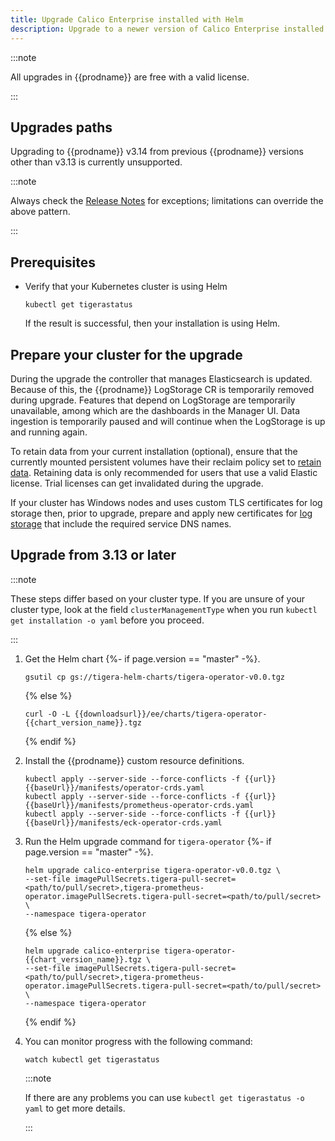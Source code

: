 ```yaml
---
title: Upgrade Calico Enterprise installed with Helm
description: Upgrade to a newer version of Calico Enterprise installed with Helm.
---
```


:::note

All upgrades in {{prodname}} are free with a valid license.

:::

## Upgrades paths

Upgrading to {{prodname}} v3.14 from previous {{prodname}} versions other than v3.13 is currently unsupported.

:::note

Always check the [Release Notes](../../../../release-notes/index.mdx) for exceptions; limitations can override the above pattern.

:::

## Prerequisites

- Verify that your Kubernetes cluster is using Helm

  ```bash-plain-text
  kubectl get tigerastatus
  ```

  If the result is successful, then your installation is using Helm.

## Prepare your cluster for the upgrade

During the upgrade the controller that manages Elasticsearch is updated. Because of this, the {{prodname}} LogStorage
CR is temporarily removed during upgrade. Features that depend on LogStorage are temporarily unavailable, among which
are the dashboards in the Manager UI. Data ingestion is temporarily paused and will continue when the LogStorage is
up and running again.

To retain data from your current installation (optional), ensure that the currently mounted persistent volumes
have their reclaim policy set to [retain data](https://kubernetes.io/docs/tasks/administer-cluster/change-pv-reclaim-policy/).
Retaining data is only recommended for users that use a valid Elastic license. Trial licenses can get invalidated during
the upgrade.

If your cluster has Windows nodes and uses custom TLS certificates for log storage then, prior to upgrade, prepare and apply new certificates for [log storage](../../../../maintenance/comms/log-storage-tls.mdx) that include the required service DNS names.

## Upgrade from 3.13 or later

:::note

These steps differ based on your cluster type. If you are unsure of your cluster type, look at the field `clusterManagementType` when you run `kubectl get installation -o yaml` before you proceed.

:::

1. Get the Helm chart
   {%- if page.version == "master" -%}.

   ```bash-plain-text
   gsutil cp gs://tigera-helm-charts/tigera-operator-v0.0.tgz
   ```

   {% else %}

   ```bash-plain-text
   curl -O -L {{downloadsurl}}/ee/charts/tigera-operator-{{chart_version_name}}.tgz
   ```

   {% endif %}

1. Install the {{prodname}} custom resource definitions.

   ```bash-plain-text
   kubectl apply --server-side --force-conflicts -f {{url}}{{baseUrl}}/manifests/operator-crds.yaml
   kubectl apply --server-side --force-conflicts -f {{url}}{{baseUrl}}/manifests/prometheus-operator-crds.yaml
   kubectl apply --server-side --force-conflicts -f {{url}}{{baseUrl}}/manifests/eck-operator-crds.yaml
   ```

1. Run the Helm upgrade command for `tigera-operator`
   {%- if page.version == "master" -%}.

   ```bash-plain-text
   helm upgrade calico-enterprise tigera-operator-v0.0.tgz \
   --set-file imagePullSecrets.tigera-pull-secret=<path/to/pull/secret>,tigera-prometheus-operator.imagePullSecrets.tigera-pull-secret=<path/to/pull/secret> \
   --namespace tigera-operator
   ```

   {% else %}

   ```bash-plain-text
   helm upgrade calico-enterprise tigera-operator-{{chart_version_name}}.tgz \
   --set-file imagePullSecrets.tigera-pull-secret=<path/to/pull/secret>,tigera-prometheus-operator.imagePullSecrets.tigera-pull-secret=<path/to/pull/secret> \
   --namespace tigera-operator
   ```

   {% endif %}

1. You can monitor progress with the following command:

   ```bash-plain-text
   watch kubectl get tigerastatus
   ```

   :::note

   If there are any problems you can use `kubectl get tigerastatus -o yaml` to get more details.

   :::
